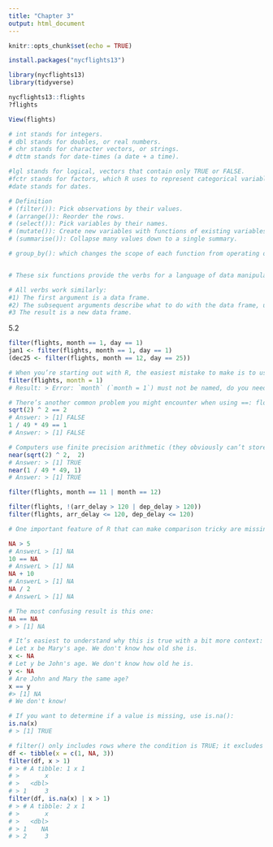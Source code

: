 ```yaml
---
title: "Chapter 3"
output: html_document
---
```


```r
knitr::opts_chunk$set(echo = TRUE)
```

```r
install.packages("nycflights13")
```

```r
library(nycflights13)
library(tidyverse)
```

```r
nycflights13::flights
?flights

View(flights)

# int stands for integers.
# dbl stands for doubles, or real numbers.
# chr stands for character vectors, or strings.
# dttm stands for date-times (a date + a time).

#lgl stands for logical, vectors that contain only TRUE or FALSE.
#fctr stands for factors, which R uses to represent categorical variables  with fixed possible values.
#date stands for dates.

# Definition
# (filter()): Pick observations by their values.
# (arrange()): Reorder the rows.
# (select()): Pick variables by their names.
# (mutate()): Create new variables with functions of existing variables.
# (summarise()): Collapse many values down to a single summary.

# group_by(): which changes the scope of each function from operating on     the entire dataset to operating on it group-by-group.


# These six functions provide the verbs for a language of data manipulation.

# All verbs work similarly:
#1) The first argument is a data frame.
#2) The subsequent arguments describe what to do with the data frame, using the variable names (without quotes).
#3 The result is a new data frame.
```

5.2
```r
filter(flights, month == 1, day == 1)
jan1 <- filter(flights, month == 1, day == 1)
(dec25 <- filter(flights, month == 12, day == 25))

# When you’re starting out with R, the easiest mistake to make is to use = instead of == when testing for equality. When this happens you’ll get an informative error:
filter(flights, month = 1)
# Result: > Error: `month` (`month = 1`) must not be named, do you need `==`?

# There’s another common problem you might encounter when using ==: floating point numbers.
sqrt(2) ^ 2 == 2
# Answer: > [1] FALSE
1 / 49 * 49 == 1
# Answer: > [1] FALSE

# Computers use finite precision arithmetic (they obviously can’t store an infinite number of digits!) so remember that every number you see is an approximation. Instead of relying on ==, use near():
near(sqrt(2) ^ 2,  2)
# Answer: > [1] TRUE
near(1 / 49 * 49, 1)
# Answer: > [1] TRUE

filter(flights, month == 11 | month == 12)

filter(flights, !(arr_delay > 120 | dep_delay > 120))
filter(flights, arr_delay <= 120, dep_delay <= 120)

# One important feature of R that can make comparison tricky are missing values, or NAs (“not availables”). NA represents an unknown value so missing values are “contagious”: almost any operation involving an unknown value will also be unknown.

NA > 5
# AnswerL > [1] NA
10 == NA
# AnswerL > [1] NA
NA + 10
# AnswerL > [1] NA
NA / 2
# AnswerL > [1] NA

# The most confusing result is this one:
NA == NA
# > [1] NA

# It’s easiest to understand why this is true with a bit more context:
# Let x be Mary's age. We don't know how old she is.
x <- NA
# Let y be John's age. We don't know how old he is.
y <- NA
# Are John and Mary the same age?
x == y
#> [1] NA
# We don't know!

# If you want to determine if a value is missing, use is.na():
is.na(x)
# > [1] TRUE

# filter() only includes rows where the condition is TRUE; it excludes both FALSE and NA values. If you want to preserve missing values, ask for them explicitly:
df <- tibble(x = c(1, NA, 3))
filter(df, x > 1)
# > # A tibble: 1 x 1
# >       x
# >   <dbl>
# > 1     3
filter(df, is.na(x) | x > 1)
# > # A tibble: 2 x 1
# >       x
# >   <dbl>
# > 1    NA
# > 2     3
```




